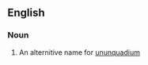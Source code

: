 ==English==

===Noun===
{{en-noun|sg=[[eka]]-[[lead]]|-}}

#{{element}} An alternitive name for [[ununquadium]]